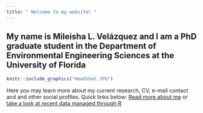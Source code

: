 ```yaml
---
title: " Welcome to my website! "
---
```


## My name is Mileisha L. Velázquez and I am a PhD graduate student in the Department of Environmental Engineering Sciences at the University of Florida


```r
knitr::include_graphics("Headshot.JPG")
```

Here you may learn more about my current research, CV, e-mail contact and and other social profiles. 
Quick links below:
[Read more about me](about.html) or [take a look at recent data managed through R](Data.html)

